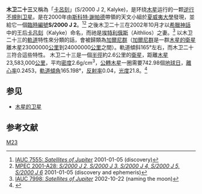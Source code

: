'''木卫二十三'''又稱為「[[卡呂刻|卡呂刻]]」(S/2000 J 2, Kalyke)，是环绕[[木星|木星]]运行的一颗[[逆行|逆行]][[不規則卫星|不規則卫星]]。是在2000年由[[斯科特·謝帕德|斯科特·謝帕德]]帶領的天文小組於[[夏威夷大學|夏威夷大學]]發現，並給它一個[[臨時編號|臨時編號]]'''S/2000 J 2'''。<ref>[http://cfa-www.harvard.edu/iauc/07500/07555.html IAUC 7555: ''Satellites of Jupiter''] {{webarchive|url=https://web.archive.org/web/20020916000558/http://cfa-www.harvard.edu/iauc/07500/07555.html |date=2002-09-16 }} 2001-01-05 (discovery)</ref><ref>[http://cfa-www.harvard.edu/mpec/K01/K01A28.html MPEC 2001-A28: ''S/2000 J 2, S/2000 J 3, S/2000 J 4, S/2000 J 5, S/2000 J 6''] {{Wayback|url=http://cfa-www.harvard.edu/mpec/K01/K01A28.html |date=20060501030801 }} 2001-01-05 (discovery and ephemeris)</ref>
之後木卫二十三在2002年10月才以[[希臘神話|希臘神話]]中的王后[[卡吕刻|卡吕刻]]（Kalyke）命名，而祂是[[埃特利俄斯|埃特利俄斯]]（Aithlios）之妻。<ref>[http://cfa-www.harvard.edu/iauc/07900/07998.html IAUC 7998: ''Satellites of Jupiter'']{{dead link|date=2018年1月 |bot=InternetArchiveBot |fix-attempted=yes }} 2002-10-22 (naming the moon)</ref>
以木卫二十三的[[軌道|軌道]]特性來分類的話，會被歸類為[[加爾尼群|加爾尼群]]（[[加爾尼群|加爾尼群]]是一群[[木星的衛星|木星的衛星]]離木星23000000[[公里|公里]]到24000000[[公里|公里]]之間）。軌道傾斜165°左右，而木卫二十三符合這些特性。
木卫二十三是一個[[半徑|半徑]]約2.6公里的[[衛星|衛星]]，距離[[木星|木星]]23,583,000[[公里|公里]]，平均[[密度|密度]]2.6g/cm<sup>3</sup>，[[公轉|公轉]][[木星|木星]]一圈需要742.98個[[地球日|地球日]]，[[離心率|離心率]]0.2453，[[軌道傾角|軌道傾角]]165.198°，[[反射率|反射率]]0.04，[[光度|光度]]21.8。<ref>{{cite web |url=http://www.solarsystemexplorer.org/kalyke.htm |title=存档副本 |accessdate=2008-03-16 |deadurl=yes |archiveurl=https://web.archive.org/web/20080325050302/http://www.solarsystemexplorer.org/kalyke.htm |archivedate=2008-03-25 }}</ref>

== 参见 ==
* [[木星的卫星|木星的卫星]]
{{木星卫星}}

{{卫星小作品}}

[[Category:木星的卫星|M23]]

== 参考文献 ==
<div class="references-small">
<references />
</div>